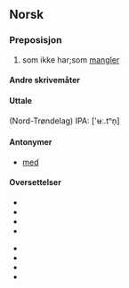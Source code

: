 ==Norsk==
===Preposisjon===
{{nb-prep}}
#som ikke har;som [[mangler]]

====Andre skrivemåter====
{{nynorsk|utan}}

====Uttale====
(Nord-Trøndelag) IPA: ['ʉː.tⁿn̩]

====Antonymer====
*[[med]]

====Oversettelser====
{{overs-topp|som ikke har}}
*{{overs|en|without}}
*{{overs|eo|sen}}
*{{overs|fr|sans}}
*{{overs|ia|sin}}
{{overs-midt}}
*{{overs|pl|bez}}
*{{overs|es|sin}}
*{{overs|sv|utan}}
*{{overs|de|ohne}}
{{overs-bunn}}
